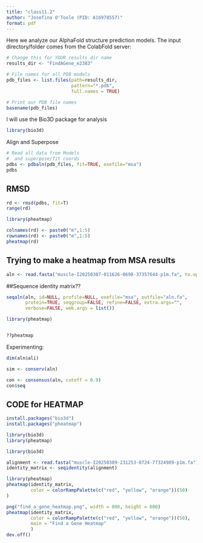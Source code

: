 ```yaml
---
title: "class11.2"
author: "Josefina O'Toole (PID: A16978557)"
format: pdf
---
```



Here we analyze our AlphaFold structure prediction models. The input directory/folder comes from the ColabFold server:

```r
# Change this for YOUR results dir name
results_dir <- "FindAGene_e2383"
```

```r
# File names for all PDB models
pdb_files <- list.files(path=results_dir,
                        pattern="*.pdb",
                        full.names = TRUE)

# Print our PDB file names
basename(pdb_files)
```

I will use the Bio3D package for analysis

```r
library(bio3d)
```

Align and Superpose

```r
# Read all data from Models 
#  and superpose/fit coords
pdbs <- pdbaln(pdb_files, fit=TRUE, exefile="msa")
pdbs
```

## RMSD

```r
rd <- rmsd(pdbs, fit=T)
range(rd)

```

```r
library(pheatmap)

colnames(rd) <- paste0("m",1:5)
rownames(rd) <- paste0("m",1:5)
pheatmap(rd)
```



## Trying to make a heatmap from MSA results

```r
aln <- read.fasta("muscle-I20250307-011626-0698-37357644-p1m.fa", to.upper = TRUE)
```

##Sequence identity matrix??

```r
seqaln(aln, id=NULL, profile=NULL, exefile="msa", outfile="aln.fa", 
       protein=TRUE, seqgroup=FALSE, refine=FALSE, extra.args="",
       verbose=FALSE, web.args = list())
```

```r
library(pheatmap)


??pheatmap
```



Experimenting:

```r
dim(aln$ali)
```

```r
sim <- conserv(aln)
```

```r
con <- consensus(aln, cutoff = 0.9)
con$seq
```


## CODE for HEATMAP

```r
install.packages("bio3d")
install.packages("pheatmap")
```

```r
library(bio3d)
library(pheatmap)
```


```r
library(bio3d)

alignment <- read.fasta("muscle-I20250309-231253-0724-77324989-p1m.fa")
identity_matrix <- seqidentity(alignment)
```

```r
library(pheatmap)
pheatmap(identity_matrix,
         color = colorRampPalette(c("red", "yellow", "orange"))(50)
)
```

```r
png("find_a_gene_heatmap.png", width = 800, height = 600)
pheatmap(identity_matrix,
         color = colorRampPalette(c("red", "yellow", "orange"))(50),
         main = "Find a Gene Heatmap"
         )
dev.off()
```



